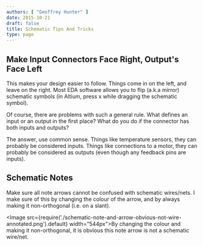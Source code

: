 ```yaml
---
authors: [ "Geoffrey Hunter" ]
date: 2015-10-21
draft: false
title: Schematic Tips And Tricks
type: page
---
```


## Make Input Connectors Face Right, Output's Face Left

This makes your design easier to follow. Things come in on the left, and leave on the right. Most EDA software allows you to flip (a.k.a mirror) schematic symbols (in Altium, press x while dragging the schematic symbol).

Of course, there are problems with such a general rule. What defines an input or an output in the first place? What do you do if the connector has both inputs and outputs?

The answer, use common sense. Things like temperature sensors, they can probably be considered inputs. Things like connections to a motor, they can probably be considered as outputs (even though any feedback pins are inputs).

## Schematic Notes

Make sure all note arrows cannot be confused with schematic wires/nets. I make sure of this by changing the colour of the arrow, and by always making it non-orthogonal (i.e. on a slant).

<Image src={require('./schematic-note-and-arrow-obvious-not-wire-annotated.png').default} width="544px">By changing the colour and making it non-orthogonal, it is obvious this note arrow is not a schematic wire/net.</Image>
